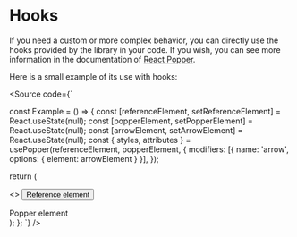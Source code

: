 
<Meta title="Components/Core/Popper/Hooks/Docs" />

<H1>Hooks</H1>

If you need a custom or more complex behavior, you can directly use the hooks
provided by the library in your code. If you wish, you can see more information
in the documentation of [React Popper](https://popper.js.org/react-popper/v2/).

Here is a small example of its use with hooks:

<Source
  code={`

const Example = () => {
const [referenceElement, setReferenceElement] = React.useState(null);
const [popperElement, setPopperElement] = React.useState(null);
const [arrowElement, setArrowElement] = React.useState(null);
const { styles, attributes } = usePopper(referenceElement, popperElement, {
modifiers: [{ name: 'arrow', options: { element: arrowElement } }],
});

return (

<>
  <button type="button" ref={setReferenceElement}>
    Reference element
  </button>
  <div ref={setPopperElement} style={styles.popper} {...attributes.popper}>
    Popper element
    <div ref={setArrowElement} style={styles.arrow} />
  </div>
</>
); }; `} />
